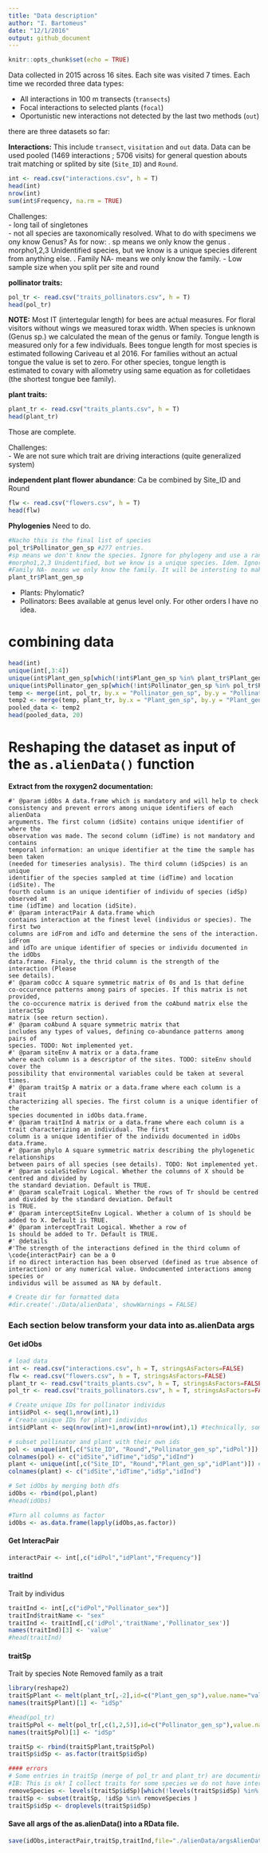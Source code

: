```yaml
---
title: "Data description"
author: "I. Bartomeus"
date: "12/1/2016"
output: github_document
---
```


```r
knitr::opts_chunk$set(echo = TRUE)
```

Data collected in 2015 across 16 sites. Each site was visited 7 times. Each time we recorded three data types:

- All interactions in 100 m transects (`transects`)
- Focal interactions to selected plants (`focal`)
- Oportunistic new interactions not detected by the last two methods (`out`)

there are three datasets so far:

__Interactions:__ This include `transect`, `visitation` and `out` data. Data can be used pooled (1469 interactions ; 5706 visits) for general question abouts trait matching or splited by site (`Site_ID`) and `Round`.

```r
int <- read.csv("interactions.csv", h = T)
head(int)
nrow(int)
sum(int$Frequency, na.rm = TRUE)
```
Challenges:  
- long tail of singletones  
- not all species are taxonomically resolved. What to do with specimens we ony know Genus?
As for now:
  . sp means we only know the genus
  . morpho1,2,3 Unidentified species, but we know is a unique species diferent from anything else.
  . Family NA- means we only know the family. 
- Low sample size when you split per site and round  


__pollinator traits:__
```r
pol_tr <- read.csv("traits_pollinators.csv", h = T)
head(pol_tr)
```
__NOTE:__ Most IT (intertegular length) for bees are actual measures. For floral visitors without wings we measured torax width. When species is unknown (Genus sp.) we calculated the mean of the genus or family. Tongue length is measured only for a few individuals. Bees tongue length for most species is estimated following Cariveau et al 2016. For families without an actual tongue the value is set to zero. For other species, tongue length is estimated to covary with allometry using same equation as for colletidaes (the shortest tongue bee family).

__plant traits:__
```r
plant_tr <- read.csv("traits_plants.csv", h = T)
head(plant_tr)
```
Those are complete.

Challenges:  
- We are not sure which trait are driving interactions (quite generalized system)  

__independent plant flower abundance__: Ca be combined by Site_ID and Round
```r
flw <- read.csv("flowers.csv", h = T)
head(flw)
```

__Phylogenies__ Need to do.

```r
#Nacho this is the final list of species
pol_tr$Pollinator_gen_sp #277 entries. 
#sp means we don't know the species. Ignore for phylogeny and use a random species in this genus
#morpho1,2,3 Unidentified, but we know is a unique species. Idem. Ignore for phylogenies and use a species in genus as replacement?
#Family NA- means we only know the family. It will be intersting to make sure those families are represented, e.g. by adding a ranom species?
plant_tr$Plant_gen_sp
```

- Plants: Phylomatic?
- Pollinators: Bees available at genus level only. For other orders I have no idea.

# combining data

```r
head(int)
unique(int[,3:4])
unique(int$Plant_gen_sp[which(!int$Plant_gen_sp %in% plant_tr$Plant_gen_sp)]) #ok
unique(int$Pollinator_gen_sp[which(!int$Pollinator_gen_sp %in% pol_tr$Pollinator_gen_sp)])
temp <- merge(int, pol_tr, by.x = "Pollinator_gen_sp", by.y = "Pollinator_gen_sp", all.x = TRUE)
temp2 <- merge(temp, plant_tr, by.x = "Plant_gen_sp", by.y = "Plant_gen_sp", all.x = TRUE)
pooled_data <- temp2
head(pooled_data, 20)
```

# Reshaping the dataset as input of the `as.alienData()` function

**Extract from the roxygen2 documentation:**

```
#' @param idObs A data.frame which is mandatory and will help to check
consistency and prevent errors among unique identifiers of each alienData
arguments. The first column (idSite) contains unique identifier of where the
observation was made. The second column (idTime) is not mandatory and contains
temporal information: an unique identifier at the time the sample has been taken
(needed for timeseries analysis). The third column (idSpcies) is an unique
identifier of the species sampled at time (idTime) and location (idSite). The
fourth column is an unique identifier of individu of species (idSp) observed at
time (idTime) and location (idSite). 
#' @param interactPair A data.frame which
contains interaction at the finest level (individus or species). The first two
columns are idFrom and idTo and determine the sens of the interaction. idFrom
and idTo are unique identifier of species or individu documented in the idObs
data.frame. Finaly, the thrid column is the strength of the interaction (Please
see details). 
#' @param coOcc A square symmetric matrix of 0s and 1s that define
co-occurence patterns among pairs of species. If this matrix is not provided,
the co-occurence matrix is derived from the coAbund matrix else the interactSp
matrix (see return section). 
#' @param coAbund A square symmetric matrix that
includes any types of values, defining co-abundance patterns among pairs of
species. TODO: Not implemented yet. 
#' @param siteEnv A matrix or a data.frame
where each column is a descriptor of the sites. TODO: siteEnv should cover the
possibility that environmental variables could be taken at several times. 
#' @param traitSp A matrix or a data.frame where each column is a trait
characterizing all species. The first column is a unique identifier of the
species documented in idObs data.frame. 
#' @param traitInd A matrix or a data.frame where each column is a trait characterizing an individual. The first
column is a unique identifier of the individu documented in idObs data.frame. 
#' @param phylo A square symmetric matrix describing the phylogenetic relationships
between pairs of all species (see details). TODO: Not implemented yet. 
#' @param scaleSiteEnv Logical. Whether the columns of X should be centred and divided by
the standard deviation. Default is TRUE. 
#' @param scaleTrait Logical. Whether the rows of Tr should be centred and divided by the standard deviation. Default
is TRUE. 
#' @param interceptSiteEnv Logical. Whether a column of 1s should be
added to X. Default is TRUE. 
#' @param interceptTrait Logical. Whether a row of
1s should be added to Tr. Default is TRUE. 
#' @details 
#'The strength of the interactions defined in the third column of \code{interactPair} can be a 0
if no direct interaction has been observed (defined as true absence of
interaction) or any numerical value. Undocumented interactions among species or
individus will be assumed as NA by default.
```

```r
# Create dir for formatted data
#dir.create('./Data/alienData', showWarnings = FALSE)
```

### Each section below transform your data into as.alienData args

#### Get idObs

```r
# load data
int <- read.csv("interactions.csv", h = T, stringsAsFactors=FALSE)
flw <- read.csv("flowers.csv", h = T, stringsAsFactors=FALSE)
plant_tr <- read.csv("traits_plants.csv", h = T, stringsAsFactors=FALSE)
pol_tr <- read.csv("traits_pollinators.csv", h = T, stringsAsFactors=FALSE)

# Create unique IDs for pollinator individus
int$idPol <- seq(1,nrow(int),1) 
# Create unique IDs for plant individus
int$idPlant <- seq(nrow(int)+1,nrow(int)+nrow(int),1) #technically, some individuus will be repeated, although there is not way to know. Good for now

# subset pollinator and plant with their own ids
pol <- unique(int[,c("Site_ID", "Round","Pollinator_gen_sp","idPol")]) #The unique is unececsary here, right?
colnames(pol) <- c("idSite","idTime","idSp","idInd")
plant <- unique(int[,c("Site_ID", "Round","Plant_gen_sp","idPlant")]) #idem
colnames(plant) <- c("idSite","idTime","idSp","idInd")

# Set idObs by merging both dfs
idObs <- rbind(pol,plant)
#head(idObs)

#Turn all columns as factor
idObs <- as.data.frame(lapply(idObs,as.factor))
```

#### Get InteracPair

```r
interactPair <- int[,c("idPol","idPlant","Frequency")]
```

#### traitInd

Trait by individus

```r
traitInd <- int[,c("idPol","Pollinator_sex")] 
traitInd$traitName <- "sex"
traitInd <- traitInd[,c('idPol','traitName','Pollinator_sex')]
names(traitInd)[3] <- 'value'
#head(traitInd)
```

#### traitSp

Trait by species
Note Removed family as a trait

```r
library(reshape2)
traitSpPlant <- melt(plant_tr[,-2],id=c("Plant_gen_sp"),value.name="value",variable.name="traitName")
names(traitSpPlant)[1] <- "idSp"

#head(pol_tr)
traitSpPol <- melt(pol_tr[,c(1,2,5)],id=c("Pollinator_gen_sp"),value.name="value",variable.name="traitName") #I also remove order
names(traitSpPol)[1] <- "idSp"

traitSp <- rbind(traitSpPlant,traitSpPol)
traitSp$idSp <- as.factor(traitSp$idSp)

#### errors
# Some entries in traitSp (merge of pol_tr and plant_tr) are documenting species which are not present in `ìnt`, the interaction pairwise data.frame.
#IB: This is ok! I collect traits for some species we do not have interactions.
removeSpecies <- levels(traitSp$idSp)[which(!levels(traitSp$idSp) %in% levels(idObs$idSp))]
traitSp <- subset(traitSp, !idSp %in% removeSpecies )
traitSp$idSp <- droplevels(traitSp$idSp)
```

#### Save all args of the as.alienData() into a RData file.

```r
save(idObs,interactPair,traitSp,traitInd,file="./alienData/argsAlienData.RData")
```
